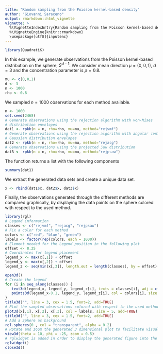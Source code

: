 ```yaml
---
title: "Random sampling from the Poisson kernel-based density"
author: "Giovanni Saraceno"
output: rmarkdown::html_vignette
vignette: >
  %\VignetteIndexEntry{Random sampling from the Poisson kernel-based density}
  %\VignetteEngine{knitr::rmarkdown}
  \usepackage[utf8]{inputenc}
---
```



```r
library(QuadratiK)
```

In this example, we generate observations from the Poisson kernel-based 
distribution on the sphere, $S^{d-1}$. 
We consider mean direction $\mu=(0,0,1)$, $d=3$ and the concentration
parameter is $\rho = 0.8$. 
```r
mu <- c(0,0,1)
d <- 3
n <- 1000
rho <- 0.8
```
We sampled $n=1000$ observations for each method available.

```r
n <- 1000
set.seed(2468)
# Generate observations using the rejection algorithm with von-Mises 
# distribution envelopes
dat1 <- rpkb(n = n, rho=rho, mu=mu, method="rejvmf")
# Generate observations using the rejection algorithm with angular central 
# Gaussian distribution envelopes
dat2 <- rpkb(n = n, rho=rho, mu=mu, method="rejacg")
# Generate observations using the projected Saw distribution
dat3 <- rpkb(n = n, rho=rho, mu=mu, method="rejpsaw")
```
The function \texttt{rpkb} returns a list with the following components 
```r
summary(dat1)
```
We extract the generated data sets and create a unique data set.
```r
x <- rbind(dat1$x, dat2$x, dat3$x)
```
Finally, the observations generated through the different methods are compared
graphically, by displaying the data points on the sphere colored with respect to
the used method.

```r
library(rgl)
# Legend information
classes <- c("rejvmf", "rejacg", "rejpsaw")
# Fix a color for each method
colors <- c("red", "blue", "green")
labels <- factor(rep(colors, each = 1000))
# Element needed for the Legend position in the following plot
offset <- 0.25
# Coordinates for legend placement
legend_x <- max(x[,1]) + offset  
legend_y <- max(x[,2]) + offset
legend_z <- seq(min(x[,3]), length.out = length(classes), by = offset)

open3d()
# Create the legend
for (i in seq_along(classes)) {
   text3d(legend_x, legend_y, legend_z[i], texts = classes[i], adj = c(0, 0.5))
   points3d(legend_x-0.1, legend_y, legend_z[i], col = colors[i], size = 5)
}
title3d("", line = 3, cex = 1.5, font=2, add=TRUE)
# Plot the sampled observations colored with respect to the used method
plot3d(x[,1], x[,2], x[,3], col = labels, size = 5, add=TRUE)
title3d("", line = 3, cex = 1.5, font=2, add=TRUE)
# Add a Sphere as background
rgl.spheres(0 , col = "transparent", alpha = 0.2)
# Rotate and zoom the generated 3 dimensional plot to facilitate visualization
view3d(theta = 10, phi = -25, zoom = 0.5)
# rglwidget is added in order to display the generated figure into the html replication file.
rglwidget()
close3d()

```
